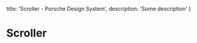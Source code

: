 
  title: 'Scroller - Porsche Design System',
  description: 'Some description'
}

# Scroller <ComponentStatus tagName="p-scroller"></ComponentStatus>

<TableOfContents headings={[]} />

